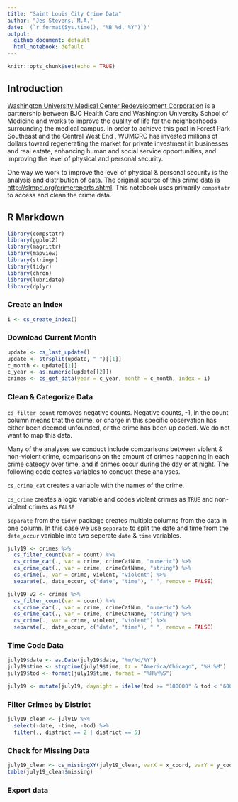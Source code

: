 ```yaml
---
title: "Saint Louis City Crime Data"
author: "Jes Stevens, M.A."
date: '(`r format(Sys.time(), "%B %d, %Y")`)'
output:
  github_document: default
  html_notebook: default
---
```


```r
knitr::opts_chunk$set(echo = TRUE)
```

## Introduction 

[Washington University Medical Center Redevelopment Corporation](http://wumcrc.com) is a partnership between BJC Health Care and Washington University School of Medicine and works to improve the quality of life for the neighborhoods surrounding the medical campus. In order to achieve this goal in Forest Park Southeast and the Central West End , WUMCRC has invested millions of dollars toward regenerating the market for private investment in businesses and real estate, enhancing human and social service opportunities, and improving the level of physical and personal security.

One way we work to improve the level of physical & personal security is the analysis and distribution of data. The original source of this crime data is <http://slmpd.org/crimereports.shtml>. This notebook uses primarily `compstatr` to access and clean the crime data. 

## R Markdown

```r
library(compstatr)
library(ggplot2)
library(magrittr)
library(mapview)
library(stringr)
library(tidyr)
library(chron)
library(lubridate)
library(dplyr)
```

### Create an Index

```r
i <- cs_create_index()
```

### Download Current Month

```r
update <- cs_last_update()
update <- strsplit(update, " ")[[1]]
c_month <- update[[1]]
c_year <- as.numeric(update[[2]])
crimes <- cs_get_data(year = c_year, month = c_month, index = i)
```


### Clean & Categorize Data 

`cs_filter_count` removes negative counts. Negative counts, -1, in the count column means that the crime, or charge in this specific observation has either been deemed unfounded, or the crime has been up coded. We do not want to map this data. 

Many of the analyses we conduct include comparisons between violent & non-violent crime, comparisons on the amount of crimes happening in each crime cateogy over time, and if crimes occur during the day or at night. The following code ceates variables to conduct these analyses. 

`cs_crime_cat` creates a variable with the names of the crime. 

`cs_crime` creates a logic variable and codes violent crimes as `TRUE` and non-violent crimes as `FALSE`

`separate` from the `tidyr` package creates multiple columns from the data in one column. In this case we use `separate` to split the date and time from the `date_occur` variable into two seperate `date` & `time` variables. 

```r
july19 <- crimes %>% 
  cs_filter_count(var = count) %>%
  cs_crime_cat(., var = crime, crimeCatNum, "numeric") %>%
  cs_crime_cat(., var = crime, crimeCatName, "string") %>%
  cs_crime(., var = crime, violent, "violent") %>%
  separate(., date_occur, c("date", "time"), " ", remove = FALSE)
```

```r
july19_v2 <- crimes %>% 
  cs_filter_count(var = count) %>%
  cs_crime_cat(., var = crime, crimeCatNum, "numeric") %>%
  cs_crime_cat(., var = crime, crimeCatName, "string") %>%
  cs_crime(., var = crime, violent, "violent") %>%
  separate(., date_occur, c("date", "time"), " ", remove = FALSE)
```

### Time Code Data

```r
july19$date <- as.Date(july19$date, "%m/%d/%Y")
july19$time <- strptime(july19$time, tz = "America/Chicago", "%H:%M")
july19$tod <- format(july19$time, format = "%H%M%S")

july19 <- mutate(july19, daynight = ifelse(tod >= "180000" & tod < "600000", "Night", "Day"))
```

### Filter Crimes by District

```r
july19_clean <- july19 %>%
  select(-date, -time, -tod) %>%
  filter(., district == 2 | district == 5)
```

### Check for Missing Data 

```r
july19_clean <- cs_missingXY(july19_clean, varX = x_coord, varY = y_coord, newVar = missing)
table(july19_clean$missing)
```


### Export data 

